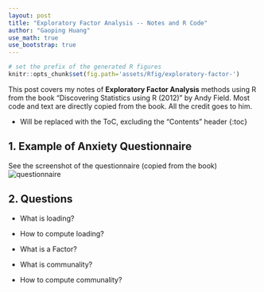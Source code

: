 ---
layout: post
title: "Exploratory Factor Analysis -- Notes and R Code"
author: "Gaoping Huang"
use_math: true
use_bootstrap: true
---

```{r, echo=FALSE}
# set the prefix of the generated R figures
knitr::opts_chunk$set(fig.path='assets/Rfig/exploratory-factor-')
```

This post covers my notes of **Exploratory Factor Analysis** methods using R from the book "Discovering Statistics using R (2012)" by Andy Field. Most code and text are directly copied from the book. All the credit goes to him.

* Will be replaced with the ToC, excluding the "Contents" header
{:toc}


## 1. Example of Anxiety Questionnaire
See the screenshot of the questionnaire (copied from the book)
![questionnaire](/assets/figs/anxiety-questionnaire.png)


## 2. Questions

* What is loading?

* How to compute loading?

* What is a Factor?

* What is communality?

* How to compute communality?


